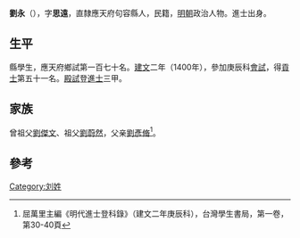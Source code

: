 {{Otheruses|other=名为刘永的其他人物|刘永}}

'''劉永'''（{{bd|1375年||？}}），字'''思遠'''，直隸應天府句容縣人，民籍，[[明朝|明朝]]政治人物。進士出身。

== 生平 ==
縣學生，應天府鄉試第一百七十名。[[建文|建文]]二年（1400年），參加庚辰科[[會試|會試]]，得[[貢士|貢士]]第五十一名。[[殿試|殿試]]登[[進士|進士]]三甲。

== 家族 ==
曾祖父[[劉傑文|劉傑文]]、祖父[[劉蔚然|劉蔚然]]，父亲[[劉彥脩|劉彥脩]]<ref>屈萬里主編《明代進士登科錄》（建文二年庚辰科），台灣學生書局，第一卷，第30-40頁</ref>。

==參考==
{{reflist}}

{{建文二年庚辰科殿試金榜}}

{{Authority control}}

{{DEFAULTSORT:}}
[[Category:刘姓|Category:刘姓]]


{{明朝人物小作品}}